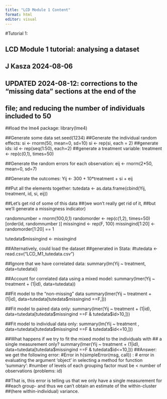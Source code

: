 ```yaml
---
title: "LCD Module 1 Content"
format: html
editor: visual
---
```


#Tutorial 1:

#########################################################
## LCD Module 1 tutorial: analysing a dataset
## J Kasza 2024-08-06
## UPDATED 2024-08-12: corrections to the "missing data" sections at the end of the 
##                      file; and reducing the number of individuals included to 50
#########################################################

##load the lme4 package:
library(lme4)

##Generate some data
set.seed(1234)
##Generate the individual random effects:
si <- rnorm(50, mean=0, sd=10)
si <- rep(si, each = 2)
##generate ids:
id <- rep(seq(1:50), each=2)
##generate a treatment variable:
treatment <- rep(c(0,1), times=50)

##Generate the random errors for each observation:
eij <- rnorm(2*50, mean=0, sd=7)

##Generate the outcomes:
Yij <- 300 + 10*treatment + si + eij

##Put all the elements together:
tutedata <- as.data.frame(cbind(Yij, treatment, id, si, eij))

##Let's get rid of some of this data 
##(we won't really get rid of it, 
##but we'll generate a missingness indicator)

randomnumber = rnorm(100,0,1)
randomorder <- rep(c(1,2), times=50)[order(id, randomnumber )]
missingind <- rep(F, 100)
missingind[1:20] <-  randomorder[1:20] == 1  

tutedata$missingind <- missingind

##Alternatively, could load the dataset
##generated in Stata:
#tutedata <- read.csv("LCD_M1_tutedata.csv")

##Ignore that we have correlated data:
summary(lm(Yij ~ treatment, data=tutedata))

##Account for correlated data using a mixed model:
summary(lmer(Yij ~ treatment + (1|id), data=tutedata))

##Fit model to the "non-missing" data
summary(lmer(Yij ~ treatment + (1|id), data=tutedata[tutedata$missingind ==F,]))

##Fit model to paired data only:
summary(lmer(Yij ~ treatment + (1|id), 
             data=tutedata[tutedata$missingind ==F & tutedata$id>10,]))

##Fit model to individual data only:
summary(lm(Yij ~ treatment , 
             data=tutedata[tutedata$missingind ==F & tutedata$id<=10,]))

##What happens if we try to fit the mixed model to the individuals with 
## a single measurement only?
summary(lmer(Yij ~ treatment + (1|id), 
           data=tutedata[tutedata$missingind ==F & tutedata$id<=10,]))
##Answer: we get the following error:
#Error in h(simpleError(msg, call)) : 
#  error in evaluating the argument 'object' in selecting a method for function 'summary': 
#number of levels of each grouping factor must be < number of observations (problems: id)

##That is, this error is telling us that we only have a single measurement for 
##each group- and thus we can't obtain an estimate of the within-cluster 
##(here within-individual) variance.







